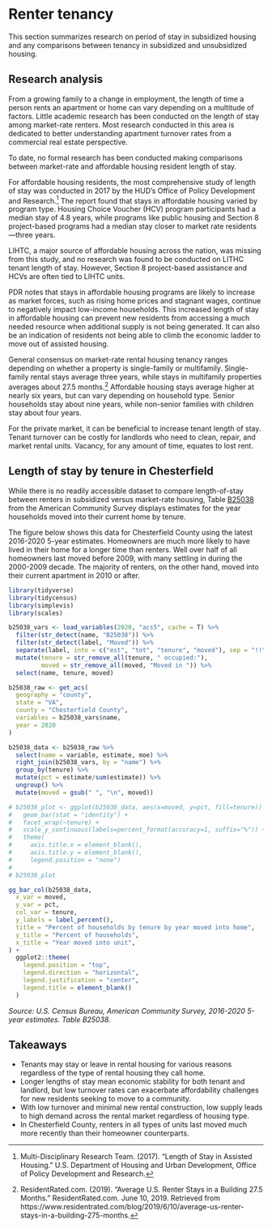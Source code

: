 # Renter tenancy {#part-1a-5}

This section summarizes research on period of stay in subsidized housing and any comparisons between tenancy in subsidized and unsubsidized housing.

## Research analysis

From a growing family to a change in employment, the length of time a person rents an apartment or home can vary depending on a multitude of factors. Little academic research has been conducted on the length of stay among market-rate renters. Most research conducted in this area is dedicated to better understanding apartment turnover rates from a commercial real estate perspective.

:::{.rmdnote}

To date, no formal research has been conducted making comparisons between market-rate and affordable housing resident length of stay. 

:::

For affordable housing residents, the most comprehensive study of length of stay was conducted in 2017 by the HUD’s Office of Policy Development and Research.^[Multi-Disciplinary Research Team. (2017). "Length of Stay in Assisted Housing." U.S. Department of Housing and Urban Development, Office of Policy Development and Research.] The report found that stays in affordable housing varied by program type. Housing Choice Voucher (HCV) program participants had a median stay of 4.8 years, while programs like public housing and Section 8 project-based programs had a median stay closer to market rate residents---three years.

LIHTC, a major source of affordable housing across the nation, was missing from this study, and no research was found to be conducted on LITHC tenant length of stay. However, Section 8 project-based assistance and HCVs are often tied to LIHTC units.

PDR notes that stays in affordable housing programs are likely to increase as market forces, such as rising home prices and stagnant wages, continue to negatively impact low-income households. This increased length of stay in affordable housing can prevent new residents from accessing a much needed resource when additional supply is not being generated. It can also be an indication of residents not being able to climb the economic ladder to move out of assisted housing. 

General consensus on market-rate rental housing tenancy ranges depending on whether a property is single-family or multifamily. Single-family rental stays average three years, while stays in multifamily properties averages about 27.5 months.^[ResidentRated.com. (2019). "Average U.S. Renter Stays in a Building 27.5 Months." ResidentRated.com. June 10, 2019. Retrieved from https://www.residentrated.com/blog/2019/6/10/average-us-renter-stays-in-a-building-275-months.] Affordable housing stays average higher at nearly six years, but can vary depending on household type. Senior households stay about nine years, while non-senior families with children stay about four years. 

For the private market, it can be beneficial to increase tenant length of stay. Tenant turnover can be costly for landlords who need to clean, repair, and market rental units. Vacancy, for any amount of time, equates to lost rent.

## Length of stay by tenure in Chesterfield

While there is no readily accessible dataset to compare length-of-stay between renters in subsidized versus market-rate housing, Table [B25038](https://censusreporter.org/data/table/?table=B25038&geo_ids=05000US51041&primary_geo_id=05000US51041) from the American Community Survey displays estimates for the year households moved into their current home by tenure.

The figure below shows this data for Chesterfield County using the latest 2016-2020 5-year estimates. Homeowners are much more likely to have lived in their home for a longer time than renters. Well over half of all homeowners last moved before 2009, with many settling in during the 2000-2009 decade. The majority of renters, on the other hand, moved into their current apartment in 2010 or after.

```r

library(tidyverse)
library(tidycensus)
library(simplevis)
library(scales)

b25038_vars <- load_variables(2020, "acs5", cache = T) %>% 
  filter(str_detect(name, "B25038")) %>% 
  filter(str_detect(label, "Moved")) %>% 
  separate(label, into = c("est", "tot", "tenure", "moved"), sep = "!!") %>% 
  mutate(tenure = str_remove_all(tenure, " occupied:"),
         moved = str_remove_all(moved, "Moved in ")) %>% 
  select(name, tenure, moved)

b25038_raw <- get_acs(
  geography = "county",
  state = "VA",
  county = "Chesterfield County",
  variables = b25038_vars$name,
  year = 2020
)

b25038_data <- b25038_raw %>% 
  select(name = variable, estimate, moe) %>% 
  right_join(b25038_vars, by = "name") %>% 
  group_by(tenure) %>% 
  mutate(pct = estimate/sum(estimate)) %>% 
  ungroup() %>% 
  mutate(moved = gsub(" ", "\n", moved))

# b25038_plot <- ggplot(b25038_data, aes(x=moved, y=pct, fill=tenure)) +
#   geom_bar(stat = "identity") +
#   facet_wrap(~tenure) +
#   scale_y_continuous(labels=percent_format(accuracy=1, suffix="%")) +
#   theme(
#     axis.title.x = element_blank(),
#     axis.title.y = element_blank(),
#     legend.position = "none")
#   
# b25038_plot

gg_bar_col(b25038_data,
  x_var = moved,
  y_var = pct,
  col_var = tenure,
  y_labels = label_percent(),
  title = "Percent of households by tenure by year moved into home",
  y_title = "Percent of households",
  x_title = "Year moved into unit",
) +
  ggplot2::theme(
    legend.position = "top",
    legend.direction = "horizontal",
    legend.justification = "center",
    legend.title = element_blank()
  )

```

*Source: U.S. Census Bureau, American Community Survey, 2016-2020 5-year estimates. Table B25038.*

## Takeaways

* Tenants may stay or leave in rental housing for various reasons regardless of the type of rental housing they call home.
* Longer lengths of stay mean economic stability for both tenant and landlord, but low turnover rates can exacerbate affordability challenges for new residents seeking to move to a community.
* With low turnover and minimal new rental construction, low supply leads to high demand across the rental market regardless of housing type.
* In Chesterfield County, renters in all types of units last moved much more recently than their homeowner counterparts.
